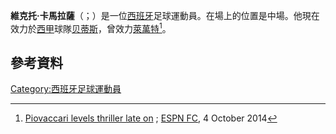 {{noteTA
|G1=Football
|G2=uefa
|G3=laliga
|1=zh-hans:卡马拉萨;zh-hk:甘馬拉沙;zh-tw:卡馬拉薩;
}}

{{Infobox football biography
| name = 維克托·卡馬拉薩<br>Víctor Camarasa
| image = 
| fullname = Víctor Camarasa Ferrando
| birth_date = {{birth date and age|1994|5|28|df=y}} 
| birth_place = [[西班牙|西班牙]][[梅利亞納|梅利亞納]]
| height = {{convert|1.83|m|ftin|0|abbr=on}}
| position = [[中場|中場]]
| currentclub = [[皇家贝蒂斯足球俱乐部|贝蒂斯]]
| clubnumber =
| youthyears1 = 2001–2011 | youthclubs1 = [[巴伦西亚足球俱乐部|巴伦西亚]]
| youthyears2 = 2011–2012 | youthclubs2 = Cracks
| youthyears3 = 2012–2013 | youthclubs3 = [[萊萬特足球俱樂部|萊萬特]]
| years1 = 2013–2014 | clubs1 = [[萊萬特足球俱樂部|萊萬特B隊]] | caps1 = 27 | goals1 = 0
| years2 = 2014–2017 | clubs2 = [[萊萬特足球俱樂部|萊萬特]] | caps2 = 61 | goals2 = 4
| years3 = 2016–2017 | clubs3 = → [[阿拉维斯体育|阿拉维斯]] (外借) | caps3 = 31 | goals3 = 3
| years4 = 2017– | clubs4 = [[皇家贝蒂斯足球俱乐部|贝蒂斯]] | caps4 = 24 | goals4 = 1
| years5 = 2018–2019 | clubs5 = → [[卡迪夫城足球會|卡迪夫城]] (外借) | caps5 = 32 | goals5 = 5
| years6 = 2019–2020| clubs6 = → [[水晶宫足球俱乐部|水晶宫]] (外借) | caps6 = 1 | goals6 = 0
| years7 = 2020 | clubs7 = → [[阿拉维斯体育|阿拉维斯]] (外借) | caps7 = 17 | goals7 = 0
| nationalyears1 = 2014–2017 | nationalteam1 = [[西班牙21歲以下國家足球隊|西班牙U21]] | nationalcaps1 = 4 | nationalgoals1 = 0
| club-update = 9 March 2019
| nationalteam-update = 23 March 2017
}}

'''維克托·卡馬拉薩'''（{{lang-es|Víctor Camarasa}}；{{bd|1994年|5月28日}}）是一位[[西班牙|西班牙]]足球運動員。在場上的位置是中場。他現在效力於[[西班牙足球甲級聯賽|西甲]]球隊[[皇家贝蒂斯足球俱乐部|贝蒂斯]]，曾效力[[萊萬特足球俱樂部|萊萬特]]<ref>[http://www.espnfc.com/spanish-primera-divisi%C3%B3n/match/402566/eibar-levante/report Piovaccari levels thriller late on] {{Wayback|url=http://www.espnfc.com/spanish-primera-divisi%C3%B3n/match/402566/eibar-levante/report |date=20150924132228 }}; [[ESPN_FC|ESPN FC]], 4 October 2014</ref>。

==參考資料==
{{Reflist}}

{{皇家貝迪斯球員名單}}

{{DEFAULTSORT: Camarasa, Victor}}
[[Category:西班牙足球運動員|Category:西班牙足球運動員]]